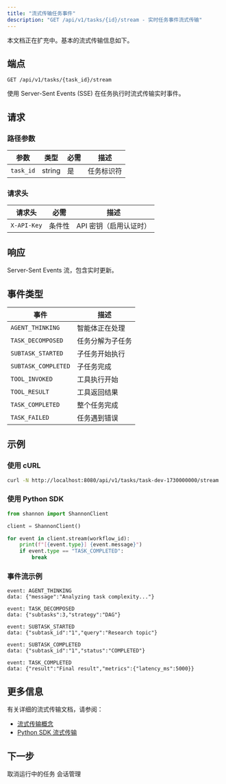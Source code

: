 ```yaml
---
title: "流式传输任务事件"
description: "GET /api/v1/tasks/{id}/stream - 实时任务事件流式传输"
---
```


<Note>
本文档正在扩充中。基本的流式传输信息如下。
</Note>

## 端点

```
GET /api/v1/tasks/{task_id}/stream
```

使用 Server-Sent Events (SSE) 在任务执行时流式传输实时事件。

## 请求

### 路径参数

| 参数 | 类型 | 必需 | 描述 |
|-----------|------|----------|-------------|
| `task_id` | string | 是 | 任务标识符 |

### 请求头

| 请求头 | 必需 | 描述 |
|--------|----------|-------------|
| `X-API-Key` | 条件性 | API 密钥（启用认证时） |

## 响应

Server-Sent Events 流，包含实时更新。

## 事件类型

| 事件 | 描述 |
|-------|-------------|
| `AGENT_THINKING` | 智能体正在处理 |
| `TASK_DECOMPOSED` | 任务分解为子任务 |
| `SUBTASK_STARTED` | 子任务开始执行 |
| `SUBTASK_COMPLETED` | 子任务完成 |
| `TOOL_INVOKED` | 工具执行开始 |
| `TOOL_RESULT` | 工具返回结果 |
| `TASK_COMPLETED` | 整个任务完成 |
| `TASK_FAILED` | 任务遇到错误 |

## 示例

### 使用 cURL

```bash
curl -N http://localhost:8080/api/v1/tasks/task-dev-1730000000/stream
```

### 使用 Python SDK

```python
from shannon import ShannonClient

client = ShannonClient()

for event in client.stream(workflow_id):
    print(f"[{event.type}] {event.message}")
    if event.type == "TASK_COMPLETED":
        break
```

### 事件流示例

```
event: AGENT_THINKING
data: {"message":"Analyzing task complexity..."}

event: TASK_DECOMPOSED
data: {"subtasks":3,"strategy":"DAG"}

event: SUBTASK_STARTED
data: {"subtask_id":"1","query":"Research topic"}

event: SUBTASK_COMPLETED
data: {"subtask_id":"1","status":"COMPLETED"}

event: TASK_COMPLETED
data: {"result":"Final result","metrics":{"latency_ms":5000}}
```

## 更多信息

有关详细的流式传输文档，请参阅：
- [流式传输概念](/cn/quickstart/concepts/streaming)
- [Python SDK 流式传输](/cn/sdk/python/quickstart)

## 下一步

<CardGroup cols={2}>
  <Card title="取消任务" icon="xmark" href="/cn/api/endpoints/cancel-task">
    取消运行中的任务
  </Card>
  <Card title="会话" icon="comments" href="/cn/api/endpoints/sessions">
    会话管理
  </Card>
</CardGroup>
